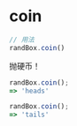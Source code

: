 # coin

```js
// 用法
randBox.coin()
```

抛硬币！

```js
randBox.coin();
=> 'heads'

randBox.coin();
=> 'tails'
```
